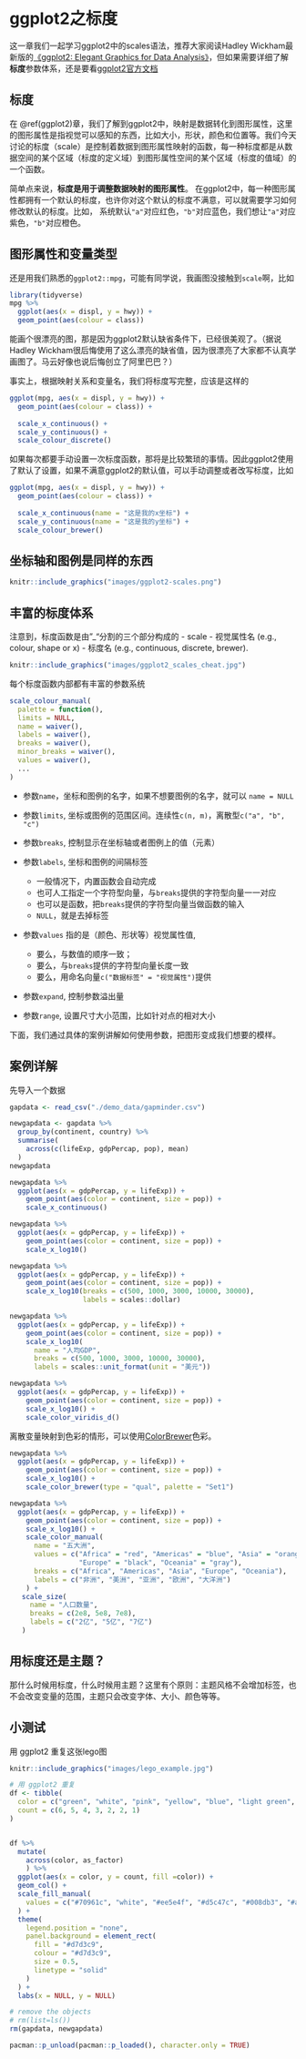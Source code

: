 # ggplot2之标度 {#ggplot2-scales}

这一章我们一起学习ggplot2中的scales语法，推荐大家阅读Hadley Wickham最新版的[《ggplot2: Elegant Graphics for Data Analysis》](https://ggplot2-book.org/)，但如果需要详细了解**标度**参数体系，还是要看[ggplot2官方文档](https://cran.r-project.org/web/packages/ggplot2/index.html)


## 标度
在 \@ref(ggplot2)章，我们了解到ggplot2中，映射是数据转化到图形属性，这里的图形属性是指视觉可以感知的东西，比如大小，形状，颜色和位置等。我们今天讨论的标度（scale）是控制着数据到图形属性映射的函数，每一种标度都是从数据空间的某个区域（标度的定义域）到图形属性空间的某个区域（标度的值域）的一个函数。

简单点来说，**标度是用于调整数据映射的图形属性**。
在ggplot2中，每一种图形属性都拥有一个默认的标度，也许你对这个默认的标度不满意，可以就需要学习如何修改默认的标度。比如，
系统默认`"a"`对应红色，`"b"`对应蓝色，我们想让`"a"`对应紫色，`"b"`对应橙色。



## 图形属性和变量类型

还是用我们熟悉的`ggplot2::mpg`，可能有同学说，我画图没接触到`scale`啊，比如
```r
library(tidyverse)
mpg %>% 
  ggplot(aes(x = displ, y = hwy)) + 
  geom_point(aes(colour = class)) 
```

能画个很漂亮的图，那是因为ggplot2默认缺省条件下，已经很美观了。（据说Hadley Wickham很后悔使用了这么漂亮的缺省值，因为很漂亮了大家都不认真学画图了。马云好像也说后悔创立了阿里巴巴？）

事实上，根据映射关系和变量名，我们将标度写完整，应该是这样的
```r
ggplot(mpg, aes(x = displ, y = hwy)) + 
  geom_point(aes(colour = class)) +
  
  scale_x_continuous() + 
  scale_y_continuous() + 
  scale_colour_discrete()
```

如果每次都要手动设置一次标度函数，那将是比较繁琐的事情。因此ggplot2使用了默认了设置，如果不满意ggplot2的默认值，可以手动调整或者改写标度，比如

```r
ggplot(mpg, aes(x = displ, y = hwy)) + 
  geom_point(aes(colour = class)) +
  
  scale_x_continuous(name = "这是我的x坐标") + 
  scale_y_continuous(name = "这是我的y坐标") + 
  scale_colour_brewer()
```

## 坐标轴和图例是同样的东西


```r
knitr::include_graphics("images/ggplot2-scales.png")
```


## 丰富的标度体系

注意到，标度函数是由"_"分割的三个部分构成的
- scale
- 视觉属性名 (e.g., colour, shape or x)
- 标度名 (e.g., continuous, discrete, brewer).



```r
knitr::include_graphics("images/ggplot2_scales_cheat.jpg")
```

每个标度函数内部都有丰富的参数系统
```r
scale_colour_manual(
  palette = function(), 
  limits = NULL,
  name = waiver(),
  labels = waiver(),
  breaks = waiver(),
  minor_breaks = waiver(),
  values = waiver(),
  ...
)
```

- 参数`name`，坐标和图例的名字，如果不想要图例的名字，就可以 `name = NULL`

- 参数`limits`, 坐标或图例的范围区间。连续性`c(n, m)`，离散型`c("a", "b", "c")`

- 参数`breaks`, 控制显示在坐标轴或者图例上的值（元素）

- 参数`labels`, 坐标和图例的间隔标签
  - 一般情况下，内置函数会自动完成
  - 也可人工指定一个字符型向量，与`breaks`提供的字符型向量一一对应
  - 也可以是函数，把`breaks`提供的字符型向量当做函数的输入
  - `NULL`，就是去掉标签

- 参数`values` 指的是（颜色、形状等）视觉属性值, 
  - 要么，与数值的顺序一致；
  - 要么，与`breaks`提供的字符型向量长度一致
  - 要么，用命名向量`c("数据标签" = "视觉属性")`提供

- 参数`expand`, 控制参数溢出量

- 参数`range`, 设置尺寸大小范围，比如针对点的相对大小


<!-- 把scale理解make, scale_x_continuous() == 使得x坐标连续型的 -->

下面，我们通过具体的案例讲解如何使用参数，把图形变成我们想要的模样。


## 案例详解

先导入一个数据
```r
gapdata <- read_csv("./demo_data/gapminder.csv")
```



```r
newgapdata <- gapdata %>% 
  group_by(continent, country) %>% 
  summarise(
    across(c(lifeExp, gdpPercap, pop), mean)
  )
newgapdata
```

```r
newgapdata %>% 
  ggplot(aes(x = gdpPercap, y = lifeExp)) +
    geom_point(aes(color = continent, size = pop)) +
    scale_x_continuous()
```


```r
newgapdata %>% 
  ggplot(aes(x = gdpPercap, y = lifeExp)) +
    geom_point(aes(color = continent, size = pop)) +
    scale_x_log10()
```



```r
newgapdata %>% 
  ggplot(aes(x = gdpPercap, y = lifeExp)) +
    geom_point(aes(color = continent, size = pop)) +
    scale_x_log10(breaks = c(500, 1000, 3000, 10000, 30000),
                  labels = scales::dollar)
```



```r
newgapdata %>% 
  ggplot(aes(x = gdpPercap, y = lifeExp)) +
    geom_point(aes(color = continent, size = pop)) +
    scale_x_log10(
      name = "人均GDP",
      breaks = c(500, 1000, 3000, 10000, 30000),
      labels = scales::unit_format(unit = "美元"))
```



```r
newgapdata %>% 
  ggplot(aes(x = gdpPercap, y = lifeExp)) +
    geom_point(aes(color = continent, size = pop)) +
    scale_x_log10() +
    scale_color_viridis_d()
```


离散变量映射到色彩的情形，可以使用[ColorBrewer](https://colorbrewer2.org)色彩。

```r
newgapdata %>% 
  ggplot(aes(x = gdpPercap, y = lifeExp)) +
    geom_point(aes(color = continent, size = pop)) +
    scale_x_log10() +
    scale_color_brewer(type = "qual", palette = "Set1")
```


```r
newgapdata %>% 
  ggplot(aes(x = gdpPercap, y = lifeExp)) +
    geom_point(aes(color = continent, size = pop)) +
    scale_x_log10() +
    scale_color_manual(
      name = "五大洲",
      values = c("Africa" = "red", "Americas" = "blue", "Asia" = "orange",
                 "Europe" = "black", "Oceania" = "gray"),
      breaks = c("Africa", "Americas", "Asia", "Europe", "Oceania"),
      labels = c("非洲", "美洲", "亚洲", "欧洲", "大洋洲")
    ) +
   scale_size(
     name = "人口数量",
     breaks = c(2e8, 5e8, 7e8),
     labels = c("2亿", "5亿", "7亿")
   )
```



## 用标度还是主题？

那什么时候用标度，什么时候用主题？这里有个原则：主题风格不会增加标签，也不会改变变量的范围，主题只会改变字体、大小、颜色等等。


## 小测试

用 ggplot2 重复这张lego图

```r
knitr::include_graphics("images/lego_example.jpg")
```

```r
# 用 ggplot2 重复
df <- tibble(
  color = c("green", "white", "pink", "yellow", "blue", "light green", "orange"),
  count = c(6, 5, 4, 3, 2, 2, 1)
)


df %>%
  mutate(
    across(color, as_factor) 
    ) %>% 
  ggplot(aes(x = color, y = count, fill =color)) +
  geom_col() +
  scale_fill_manual(
    values = c("#70961c", "white", "#ee5e4f", "#d5c47c", "#008db3", "#a5d395", "#d35800")
  ) +
  theme(
    legend.position = "none",
    panel.background = element_rect(
      fill = "#d7d3c9",
      colour = "#d7d3c9",
      size = 0.5,
      linetype = "solid"
    )
  ) +
  labs(x = NULL, y = NULL)
```



```r
# remove the objects
# rm(list=ls())
rm(gapdata, newgapdata)
```

```r
pacman::p_unload(pacman::p_loaded(), character.only = TRUE)
```
